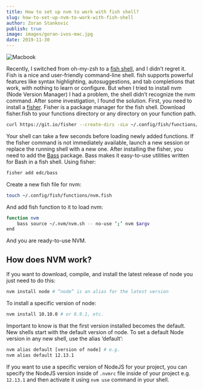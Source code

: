 ```yaml
---
title: How to set up nvm to work with fish shell?
slug: how-to-set-up-nvm-to-work-with-fish-shell
author: Zoran Stankovic
publish: true
image: images/goran-ivos-mac.jpg
date: 2019-11-30
---
```


![Macbook](images/goran-ivos-mac.jpg)

Recently, I switched from oh-my-zsh to a [fish shell](https://fishshell.com/), and I didn’t regret it. Fish is a nice and user-friendly command-line shell. fish supports powerful features like syntax highlighting, autosuggestions, and tab completions that work, with nothing to learn or configure.
But when I tried to install nvm (Node Version Manager) I had a problem, the shell didn’t recognize the nvm command. After some investigation, I found the solution.
First, you need to install a [fisher](https://github.com/jorgebucaran/fisher). Fisher is a package manager for the fish shell. Download fisher.fish to your functions directory or any directory on your function path.

```bash
curl https://git.io/fisher --create-dirs -sLo ~/.config/fish/functions/fisher.fish
```

Your shell can take a few seconds before loading newly added functions. If the fisher command is not immediately available, launch a new session or replace the running shell with a new one.
After installing the fisher, you need to add the [Bass](https://github.com/edc/bass) package. Bass makes it easy-to-use utilities written for Bash in a fish shell. Using fisher:

```bash
fisher add edc/bass
```

Create a new fish file for nvm:

```bash
touch ~/.config/fish/functions/nvm.fish
```

And add fish function to it to load nvm:

```bash
function nvm
    bass source ~/.nvm/nvm.sh -- no-use ‘;’ nvm $argv
end
```

And you are ready-to-use NVM.

## How does NVM work?

If you want to download, compile, and install the latest release of node you just need to do this:

```bash
nvm install node # “node” is an alias for the latest version
```

To install a specific version of node:

```bash
nvm install 10.10.0 # or 8.9.1, etc.
```

Important to know is that the first version installed becomes the default. New shells start with the default version of node.
To set a default Node version in any new shell, use the alias ‘default’:

```bash
nvm alias default [version of node] # e.g.
nvm alias default 12.13.1
```

If you want to use a specific version of NodeJS for your project, you can specify the NodeJS version inside of `.nvmrc` file inside of your project e.g. `12.13.1` and then activate it using `nvm use` command in your shell.
